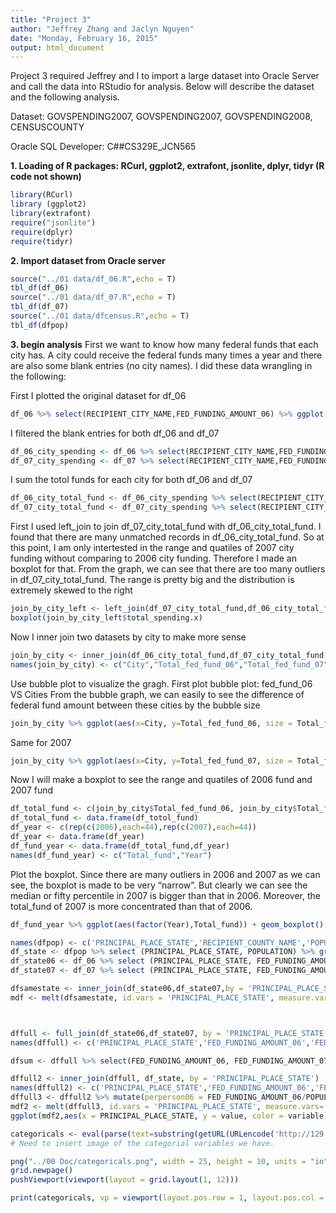 ```yaml
---
title: "Project 3"
author: "Jeffrey Zhang and Jaclyn Nguyen"
date: "Monday, February 16, 2015"
output: html_document
---
```


Project 3 required Jeffrey and I to import a large dataset into Oracle Server and call the data into RStudio for analysis. Below will describe the dataset and the following analysis. 

Dataset: GOVSPENDING2007, GOVSPENDING2007, GOVSPENDING2008, CENSUSCOUNTY

Oracle SQL Developer: C##CS329E_JCN565

__1. Loading of R packages: RCurl, ggplot2, extrafont, jsonlite, dplyr, tidyr (R code not shown)__

```r
library(RCurl)
library (ggplot2)
library(extrafont)
require("jsonlite")
require(dplyr)
require(tidyr)
```

__2. Import dataset from Oracle server__
```r
source("../01 data/df_06.R",echo = T)
tbl_df(df_06)
source("../01 data/df_07.R",echo = T)
tbl_df(df_07)
source("../01 data/dfcensus.R",echo = T)
tbl_df(dfpop)
```
__3. begin analysis__
First we want to know how many federal funds that each city has. A city could receive the federal funds many times a year and there are also some blank entries (no city names). I did these data wrangling in the following: 

First I plotted the original dataset for df_06
```r
df_06 %>% select(RECIPIENT_CITY_NAME,FED_FUNDING_AMOUNT_06) %>% ggplot(aes(x=RECIPIENT_CITY_NAME, y=FED_FUNDING_AMOUNT_06,color=RECIPIENT_CITY_NAME))  + geom_point() + theme(axis.text.x = element_text(angle = 90, hjust = 1))
```

I filtered the blank entries for both df_06 and df_07

```r
df_06_city_spending <- df_06 %>% select(RECIPIENT_CITY_NAME,FED_FUNDING_AMOUNT_06) %>% filter(RECIPIENT_CITY_NAME != "")
df_07_city_spending <- df_07 %>% select(RECIPIENT_CITY_NAME,FED_FUNDING_AMOUNT_07) %>% filter(RECIPIENT_CITY_NAME != "")
```

I sum the totol funds for each city for both df_06 and df_07
```r
df_06_city_total_fund <- df_06_city_spending %>% select(RECIPIENT_CITY_NAME) %>% group_by(RECIPIENT_CITY_NAME) %>% summarize(total_spending = sum(df_06_city_spending$FED_FUNDING_AMOUNT_06)) 
df_07_city_total_fund <- df_07_city_spending %>% select(RECIPIENT_CITY_NAME) %>% group_by(RECIPIENT_CITY_NAME) %>% summarize(total_spending = sum(df_07_city_spending$FED_FUNDING_AMOUNT_07)) 
```

First I used left_join to join df_07_city_total_fund with df_06_city_total_fund. I found that there are many unmatched records in df_06_city_total_fund. So at this point, I am only intertested in the 
range and quatiles of 2007 city funding without comparing to 2006 city funding. Therefore I made an boxplot for that. From the graph, we can see that there are too many outliers in df_07_city_total_fund. The range is pretty big and the distribution is extremely skewed to the right

```r
join_by_city_left <- left_join(df_07_city_total_fund,df_06_city_total_fund,by = "RECIPIENT_CITY_NAME")
boxplot(join_by_city_left$total_spending.x)
```

Now I inner join two datasets by city to make more sense
```r
join_by_city <- inner_join(df_06_city_total_fund,df_07_city_total_fund,by = "RECIPIENT_CITY_NAME")
names(join_by_city) <- c("City","Total_fed_fund_06","Total_fed_fund_07")
```

Use bubble plot to visualize the gragh. First plot bubble plot: fed_fund_06 VS Cities
From the bubble graph, we can easily to see the difference of federal fund amount between these cities by the bubble size
```r
join_by_city %>% ggplot(aes(x=City, y=Total_fed_fund_06, size = Total_fed_fund_06,color=Total_fed_fund_06)) + geom_point() + theme(axis.text.x=element_text(angle=90, size=20, vjust=0.5)) + theme(axis.text.x=element_text(size=10, face="bold", vjust=1)) + theme(axis.title.x=element_text(color="forestgreen", vjust=0.35),axis.title.y=element_text(color="cadetblue", vjust=0.35)) + labs(title="Fed_fund_06 VS Cities",y="Total_fund",x="City")
```

Same for 2007
```r
join_by_city %>% ggplot(aes(x=City, y=Total_fed_fund_07, size = Total_fed_fund_07,color=Total_fed_fund_07)) + geom_point() + theme(axis.text.x=element_text(angle=90, size=20, vjust=0.5)) + theme(axis.text.x=element_text(size=10, face="bold", vjust=1)) + theme(axis.title.x=element_text(color="forestgreen", vjust=0.35),axis.title.y=element_text(color="cadetblue", vjust=0.35)) + labs(title="Fed_fund_07 VS Cities",y="Total_fund",x="City")
```

Now I will make a boxplot to see the range and quatiles of 2006 fund and 2007 fund 
```r
df_total_fund <- c(join_by_city$Total_fed_fund_06, join_by_city$Total_fed_fund_07)
df_total_fund <- data.frame(df_totol_fund)
df_year <- c(rep(c(2006),each=44),rep(c(2007),each=44))
df_year <- data.frame(df_year)
df_fund_year <- data.frame(df_total_fund,df_year)
names(df_fund_year) <- c("Total_fund","Year")
```

Plot the boxplot. Since there are many outliers in 2006 and 2007 as we can see, the boxplot is made to be very "narrow". But clearly we can see the median or fifty percentile in 2007 is bigger than that in 2006. Moreover, the total_fund of 2007 is more concentrated than that of 2006.
```r
df_fund_year %>% ggplot(aes(factor(Year),Total_fund)) + geom_boxplot() + theme(axis.text.x=element_text(size=10, face="bold", vjust=1)) + theme(axis.title.x=element_text(color="forestgreen", vjust=0.35),axis.title.y=element_text(color="cadetblue", vjust=0.35)) + labs(title="Boxplot",y="Total_fund",x="Year")
```


```r
names(dfpop) <- c('PRINCIPAL_PLACE_STATE','RECIPIENT_COUNTY_NAME','POPULATION')
df_state <- dfpop %>% select (PRINCIPAL_PLACE_STATE, POPULATION) %>% group_by(PRINCIPAL_PLACE_STATE) %>% summarise(sum(POPULATION))
df_state06 <- df_06 %>% select (PRINCIPAL_PLACE_STATE, FED_FUNDING_AMOUNT_06) %>% group_by(PRINCIPAL_PLACE_STATE) %>% summarise(sum(FED_FUNDING_AMOUNT_06))
df_state07 <- df_07 %>% select (PRINCIPAL_PLACE_STATE, FED_FUNDING_AMOUNT_07) %>% group_by(PRINCIPAL_PLACE_STATE) %>% summarise(sum(FED_FUNDING_AMOUNT_07))

dfsamestate <- inner_join(df_state06,df_state07,by = 'PRINCIPAL_PLACE_STATE')
mdf <- melt(dfsamestate, id.vars = 'PRINCIPAL_PLACE_STATE', measure.vars = c('sum(FED_FUNDING_AMOUNT_06)', 'sum(FED_FUNDING_AMOUNT_07)')) %>% ggplot(aes(x = PRINCIPAL_PLACE_STATE, y = value, color = variable)) + geom_point()



dffull <- full_join(df_state06,df_state07, by = 'PRINCIPAL_PLACE_STATE')
names(dffull) <- c('PRINCIPAL_PLACE_STATE','FED_FUNDING_AMOUNT_06','FED_FUNDING_AMOUNT_07')

dfsum <- dffull %>% select(FED_FUNDING_AMOUNT_06, FED_FUNDING_AMOUNT_07)  %>% summarise(T_FED_FUNDING_AMOUNT_06=cumsum(FED_FUNDING_AMOUNT_06), T_FED_FUNDING_AMOUNT_07 = cumsum(FED_FUNDING_AMOUNT_07))

dffull2 <- inner_join(dffull, df_state, by = 'PRINCIPAL_PLACE_STATE')
names(dffull2) <- c('PRINCIPAL_PLACE_STATE','FED_FUNDING_AMOUNT_06','FED_FUNDING_AMOUNT_07', 'POPULATION')
dffull3 <- dffull2 %>% mutate(perperson06 = FED_FUNDING_AMOUNT_06/POPULATION, perperson07 = FED_FUNDING_AMOUNT_07/POPULATION)
mdf2 <- melt(dffull3, id.vars = 'PRINCIPAL_PLACE_STATE', measure.vars= c('perperson06','perperson07'))
ggplot(mdf2,aes(x = PRINCIPAL_PLACE_STATE, y = value, color = variable)) + geom_point()  + theme(axis.text.x=element_text(angle=90, size=12, vjust=0.5)) + labs(title="Governmental Funding Broken Down\nPer Person",y="Total Funding per Person",x="State")
```

```r
categoricals <- eval(parse(text=substring(getURL(URLencode('http://129.152.144.84:5001/rest/native/?query="select * from GOVSPENDING2006"'), httpheader=c(DB='jdbc:oracle:thin:@129.152.144.84:1521:ORCL', USER='C##cs329e_jcn565', PASS='orcl_jcn565', MODE='native_mode', MODEL='model', returnFor = 'R', returnDimensions = 'True'), verbose = TRUE), 1, 2^31-1)))
# Need to insert image of the categorial variables we have. 

png("../00 Doc/categoricals.png", width = 25, height = 10, units = "in", res = 72)
grid.newpage()
pushViewport(viewport(layout = grid.layout(1, 12)))   

print(categoricals, vp = viewport(layout.pos.row = 1, layout.pos.col = 1:4))
```
